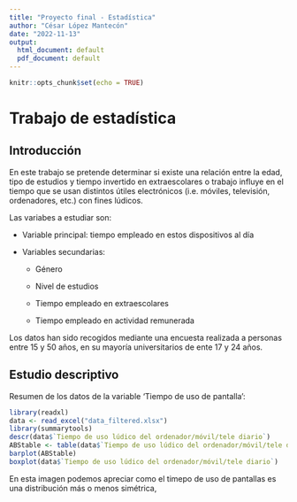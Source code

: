 ```yaml
---
title: "Proyecto final - Estadística"
author: "César López Mantecón"
date: "2022-11-13"
output:
  html_document: default
  pdf_document: default
---
```


```r
knitr::opts_chunk$set(echo = TRUE)
```

# Trabajo de estadística

## Introducción

En este trabajo se pretende determinar si existe una relación entre la edad, tipo de estudios y tiempo invertido en extraescolares o trabajo influye en el tiempo que se usan distintos útiles electrónicos (i.e. móviles, televisión, ordenadores, etc.) con fines lúdicos. 

Las variabes a estudiar son: 

+ Variable principal: tiempo empleado en estos dispositivos al día

+ Variables secundarias: 

  + Género
  
  + Nivel de estudios
  
  + Tiempo empleado en extraescolares
  
  + Tiempo empleado en actividad remunerada
  
  
Los datos han sido recogidos mediante una encuesta realizada a personas entre 15 y 50 años, en su mayoría universitarios de ente 17 y 24 años. 

## Estudio descriptivo 

Resumen de los datos de la variable 'Tiempo de uso de pantalla': 

```r
library(readxl)
data <- read_excel("data_filtered.xlsx")
library(summarytools)
descr(data$`Tiempo de uso lúdico del ordenador/móvil/tele diario`)
ABStable <- table(data$`Tiempo de uso lúdico del ordenador/móvil/tele diario`)
barplot(ABStable)
boxplot(data$`Tiempo de uso lúdico del ordenador/móvil/tele diario`)
```

En esta imagen podemos apreciar como el timepo de uso de pantallas es una distribución más o menos simétrica, 

